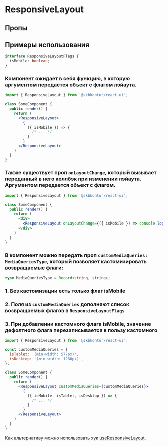 
<Meta of={ResponsiveLayoutStories} />

# ResponsiveLayout

<Description />

## Пропы

<PropsTable />

## Примеры использования

```ts static
interface ResponsiveLayoutFlags {
  isMobile: boolean;
}
```

### Компонент ожидает в себя функцию, в которую аргументом передается объект с флагом лэйаута.

```jsx static
import { ResponsiveLayout } from '@skbkontur/react-ui';

class SomeComponent {
  public render() {
    return (
      <ResponsiveLayout>
        {
          ({ isMobile }) => {
            /* ... */
          }
        }
      </ResponsiveLayout>
    )
  }
}
```

### Также существует проп `onLayoutChange`, который вызывает переданный в него коллбэк при изменении лэйаута. Аргументом передается объект с флагом.

```jsx static
import { ResponsiveLayout } from '@skbkontur/react-ui';

class SomeComponent {
  public render() {
    return (
      <div>
        <ResponsiveLayout onLayoutChange={({ isMobile }) => console.log(isMobile)} />
      </div>
    )
  }
}
```

### В компонент можно передать проп `customMediaQueries: MediaQueriesType`, который позволяет кастомизировать возвращаемые флаги:

```ts static
type MediaQueriesType = Record<string, string>;
```

### 1. Без кастомизации есть только флаг isMobile

### 2. Поля из `customMediaQueries` дополняют список возвращаемых флагов в `ResponsiveLayoutFlags`

### 3. При добавлении кастомного флага isMobile, значение дефолтного флага перезаписывается в пользу кастомного

```jsx static
import { ResponsiveLayout } from '@skbkontur/react-ui';

const customMediaQueries = {
  isTablet: '(min-width: 577px)',
  isDesktop: '(min-width: 1280px)',
};

class SomeComponent {
  public render() {
    return (
      <ResponsiveLayout customMediaQueries={customMediaQueries}>
        {
          ({ isMobile, isTablet, isDesktop }) => {
            /* ... */
          }
        }
      </ResponsiveLayout>
    )
  }
}
```

Как альтернативу можно использовать хук [useResponsiveLayout](#/Mobiles).
